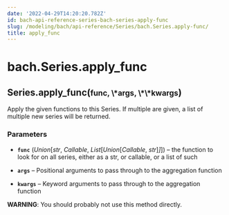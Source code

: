 ```yaml
---
date: '2022-04-29T14:20:20.782Z'
id: bach-api-reference-series-bach-series-apply-func
slug: /modeling/bach/api-reference/Series/bach.Series.apply-func/
title: apply_func
---
```


# bach.Series.apply_func

<div class="method">
<h2 class="signature-class"><span class="additional-name">Series.</span><span class="name">apply_func(</span><small class="parameter-list"><span class="parameter" id="func">func</span>, <span class="parameter" id="*">\*args</span>, <span class="parameter" id="**">\*\*kwargs</span></small>)</h2>


<div class="content">

Apply the given functions to this Series.
If multiple are given, a list of multiple new series will be returned.


### Parameters

* **`func`** (_Union_[_str_, _Callable_, _List_[_Union_[_Callable_, _str_]_]_]) – the function to look for on all series, either as a str, or callable,
or a list of such

* **`args`** – Positional arguments to pass through to the aggregation function

* **`kwargs`** – Keyword arguments to pass through to the aggregation function


**WARNING**: You should probably not use this method directly.


</div>

</div>

